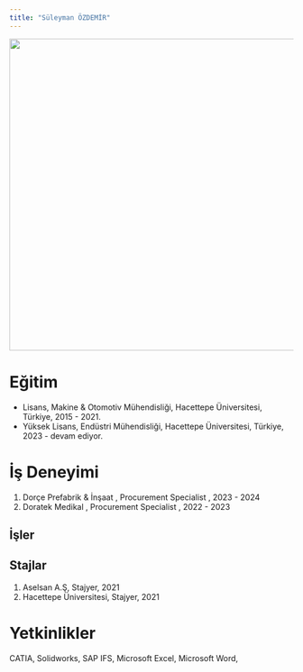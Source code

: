 ---
title: "Süleyman ÖZDEMİR"
---

![](/assets/images/suleymanozdemir-vesikalık.png){fig-align="center" width="554"}

# Eğitim

-   Lisans, Makine & Otomotiv Mühendisliği, Hacettepe Üniversitesi, Türkiye, 2015 - 2021.
-   Yüksek Lisans, Endüstri Mühendisliği, Hacettepe Üniversitesi, Türkiye, 2023 - devam ediyor.

# İş Deneyimi

1.  Dorçe Prefabrik & İnşaat , Procurement Specialist , 2023 - 2024
2.  Doratek Medikal , Procurement Specialist , 2022 - 2023

## İşler

## Stajlar

1.  Aselsan A.Ş, Stajyer, 2021
2.  Hacettepe Üniversitesi, Stajyer, 2021

# Yetkinlikler

CATIA, Solidworks, SAP IFS, Microsoft Excel, Microsoft Word,
